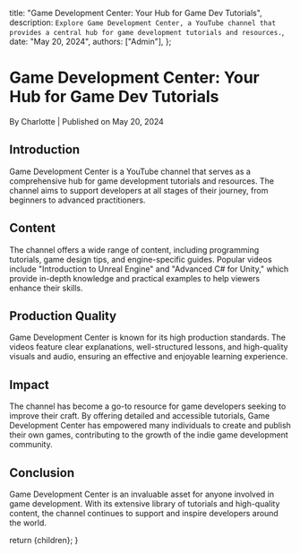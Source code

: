 
  title: "Game Development Center: Your Hub for Game Dev Tutorials",
  description: `Explore Game Development Center, a YouTube channel that provides a central hub for game development tutorials and resources.`,
  date: "May 20, 2024",
  authors: ["Admin"],
};

<h1>Game Development Center: Your Hub for Game Dev Tutorials</h1>
<div className="text-sm text-gray-500 dark:text-gray-400">
  By Charlotte | Published on May 20, 2024
</div>

<section id="introduction">
  <h2>Introduction</h2>
  <span>
    Game Development Center is a YouTube channel that serves as a comprehensive
    hub for game development tutorials and resources. The channel aims to
    support developers at all stages of their journey, from beginners to
    advanced practitioners.
  </span>
</section>

<section id="content">
  <h2>Content</h2>
  <span>
    The channel offers a wide range of content, including programming tutorials,
    game design tips, and engine-specific guides. Popular videos include
    "Introduction to Unreal Engine" and "Advanced C# for Unity," which provide
    in-depth knowledge and practical examples to help viewers enhance their
    skills.
  </span>
</section>

<section id="production-quality">
  <h2>Production Quality</h2>
  <span>
    Game Development Center is known for its high production standards. The
    videos feature clear explanations, well-structured lessons, and high-quality
    visuals and audio, ensuring an effective and enjoyable learning experience.
  </span>
</section>

<section id="impact">
  <h2>Impact</h2>
  <span>
    The channel has become a go-to resource for game developers seeking to
    improve their craft. By offering detailed and accessible tutorials, Game
    Development Center has empowered many individuals to create and publish
    their own games, contributing to the growth of the indie game development
    community.
  </span>
</section>

<section id="conclusion">
  <h2>Conclusion</h2>
  <span>
    Game Development Center is an invaluable asset for anyone involved in game
    development. With its extensive library of tutorials and high-quality
    content, the channel continues to support and inspire developers around the
    world.
  </span>
</section>

  return <MdxLayout>{children}</MdxLayout>;
}
